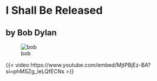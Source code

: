 # I Shall Be Released

## by Bob Dylan

![bob](https://www.rollingstone.com/wp-content/uploads/2018/06/rs-bob-dylan-f1e9093b-a9b8-4924-9d32-325cece7c662.jpg?resize=1800)

{{< video https://www.youtube.com/embed/MjtPBjEz-BA?si=phMSZg_IeLQfECNs >}}